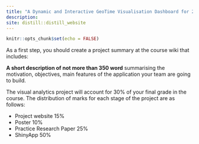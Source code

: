 ```yaml
---
title: "A Dynamic and Interactive GeoTime Visualisation Dashboard for 2021 VAST Challenges 2"
description: 
site: distill::distill_website
---
```


```r
knitr::opts_chunk$set(echo = FALSE)
```


<!-- Southern California R Users Groups -->
<!-- check to make cover -->


As a first step, you should create a project summary at the course wiki that includes:

**A short description of not more than 350 word** summarising the motivation, objectives, main features of the application your team are going to build.

The visual analytics project will account for 30% of your final grade in the course. The distribution of marks for each stage of the project are as follows:

- Project website 15%
- Poster 10%
- Practice Research Paper 25%
- ShinyApp 50%